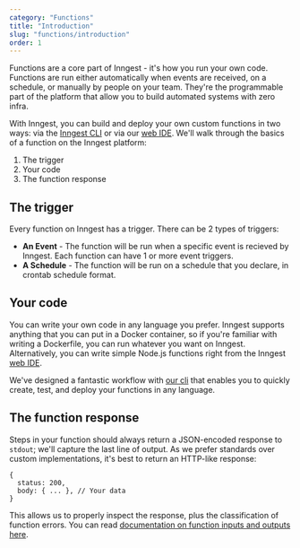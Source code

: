 ```yaml
---
category: "Functions"
title: "Introduction"
slug: "functions/introduction"
order: 1
---
```


Functions are a core part of Inngest - it's how you run your own code. Functions are run either automatically when events are received, on a schedule, or manually by people on your team. They're the programmable part of the platform that allow you to build automated systems with zero infra.

With Inngest, you can build and deploy your own custom functions in two ways: via
the [Inngest CLI](/docs/using-the-inngest-cli) or via our [web IDE](/docs/function-ide-guide).
We'll walk through the basics of a function on the Inngest platform:

1. The trigger
2. Your code
3. The function response

## The trigger

Every function on Inngest has a trigger. There can be 2 types of triggers:

- **An Event** - The function will be run when a specific event is recieved by Inngest. Each function can have 1 or more event triggers.
- **A Schedule** - The function will be run on a schedule that you declare, in crontab schedule format.

## Your code

You can write your own code in any language you prefer. Inngest supports anything that you can put in a Docker container,
so if you're familiar with writing a Dockerfile, you can run whatever you want on Inngest. Alternatively, you can write
simple Node.js functions right from the Inngest [web IDE](/docs/cloud/function-ide-guide).

We've designed a fantastic workflow with [our cli](/docs/using-the-inngest-cli) that enables you to quickly create, test, and deploy your functions in any language.

## The function response

Steps in your function should always return a JSON-encoded response to `stdout`;  we'll capture the last line of output.  As we prefer standards over custom implementations, it's best to return an HTTP-like response:

```
{
  status: 200,
  body: { ... }, // Your data
}
```

This allows us to properly inspect the response, plus the classification of function errors. You can read [documentation on function inputs and outputs here](/docs/functions/function-input-and-output).

